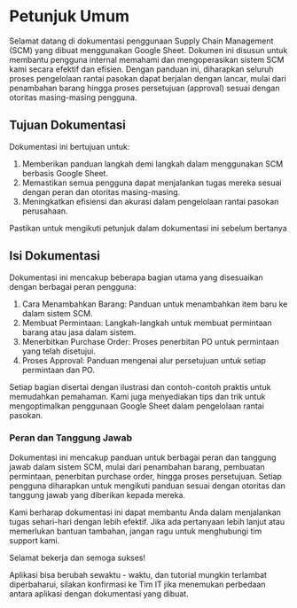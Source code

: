 
# Petunjuk Umum

Selamat datang di dokumentasi penggunaan Supply Chain Management (SCM) yang dibuat menggunakan Google Sheet. Dokumen ini disusun untuk membantu pengguna internal memahami dan mengoperasikan sistem SCM kami secara efektif dan efisien. Dengan panduan ini, diharapkan seluruh proses pengelolaan rantai pasokan dapat berjalan dengan lancar, mulai dari penambahan barang hingga proses persetujuan (approval) sesuai dengan otoritas masing-masing pengguna.

## Tujuan Dokumentasi

Dokumentasi ini bertujuan untuk:

1. Memberikan panduan langkah demi langkah dalam menggunakan SCM berbasis Google Sheet.
2. Memastikan semua pengguna dapat menjalankan tugas mereka sesuai dengan peran dan otoritas masing-masing.
3. Meningkatkan efisiensi dan akurasi dalam pengelolaan rantai pasokan perusahaan.

<Callout type="info">
    Pastikan untuk mengikuti petunjuk dalam dokumentasi ini sebelum bertanya
</Callout>

## Isi Dokumentasi

Dokumentasi ini mencakup beberapa bagian utama yang disesuaikan dengan berbagai peran pengguna:

1. Cara Menambahkan Barang: Panduan untuk menambahkan item baru ke dalam sistem SCM.
2. Membuat Permintaan: Langkah-langkah untuk membuat permintaan barang atau jasa dalam sistem.
3. Menerbitkan Purchase Order: Proses penerbitan PO untuk permintaan yang telah disetujui.
4. Proses Approval: Panduan mengenai alur persetujuan untuk setiap permintaan dan PO.

Setiap bagian disertai dengan ilustrasi dan contoh-contoh praktis untuk memudahkan pemahaman. Kami juga menyediakan tips dan trik untuk mengoptimalkan penggunaan Google Sheet dalam pengelolaan rantai pasokan.

### Peran dan Tanggung Jawab

Dokumentasi ini mencakup panduan untuk berbagai peran dan tanggung jawab dalam sistem SCM, mulai dari penambahan barang, pembuatan permintaan, penerbitan purchase order, hingga proses persetujuan. Setiap pengguna diharapkan untuk mengikuti panduan sesuai dengan otoritas dan tanggung jawab yang diberikan kepada mereka.

Kami berharap dokumentasi ini dapat membantu Anda dalam menjalankan tugas sehari-hari dengan lebih efektif. Jika ada pertanyaan lebih lanjut atau memerlukan bantuan tambahan, jangan ragu untuk menghubungi tim support kami.

Selamat bekerja dan semoga sukses!

<Callout type="warning">
    Aplikasi bisa berubah sewaktu - waktu, dan tutorial mungkin terlambat diperbaharui, silakan konfirmasi ke Tim IT jika menemukan perbedaan antara aplikasi dengan dokumentasi yang dibuat.
</Callout>